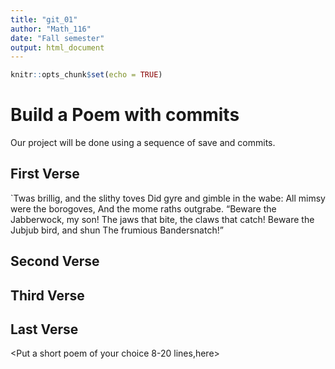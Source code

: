 ---
title: "git_01"
author: "Math_116"
date: "Fall semester"
output: html_document
---

```{r setup, include=FALSE}
knitr::opts_chunk$set(echo = TRUE)
```
# Build a Poem with commits
Our project will be done using a sequence of save and commits.

## First Verse 
<Put the first two verses of Jabberwocky by Lewis Carrol in this section>
`Twas brillig, and the slithy toves
  Did gyre and gimble in the wabe:
All mimsy were the borogoves,
  And the mome raths outgrabe.
"Beware the Jabberwock, my son!
  The jaws that bite, the claws that catch!
Beware the Jubjub bird, and shun
  The frumious Bandersnatch!"

## Second Verse
<Put the first two verses of The Road Not Taken by Robert Frost here>

## Third Verse
<Put the first two verses of The Walrus and the Carpenter here>

## Last Verse
<Put a short poem of your choice 8-20 lines,here>
